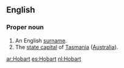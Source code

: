 ==English==
===Proper noun===
{{en-proper noun}}
# An English [[surname]].
#The [[state capital]] of [[Tasmania]] ([[Australia]]).

[[ar:Hobart]]
[[es:Hobart]]
[[nl:Hobart]]